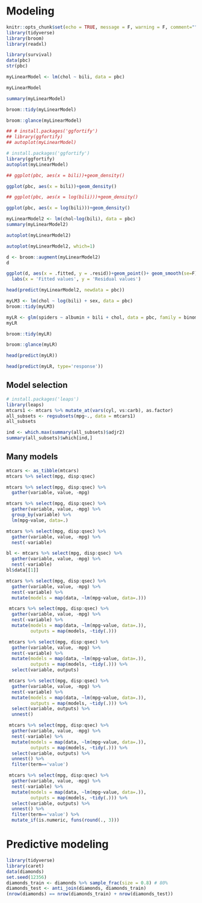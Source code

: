 # Modeling

```r
knitr::opts_chunk$set(echo = TRUE, message = F, warning = F, comment="", cache=T)
library(tidyverse)
library(broom)
library(readxl)

```
```r
library(survival)
data(pbc)
str(pbc)

```
```r
myLinearModel <- lm(chol ~ bili, data = pbc)

```
```r
myLinearModel

```
```r
summary(myLinearModel)

```
```r
broom::tidy(myLinearModel)

```
```r
broom::glance(myLinearModel)

```
```r
## # install.packages('ggfortify')
## library(ggfortify)
## autoplot(myLinearModel)

```
```r
# install.packages('ggfortify')
library(ggfortify)
autoplot(myLinearModel)

```
```r
## ggplot(pbc, aes(x = bili))+geom_density()

```
```r
ggplot(pbc, aes(x = bili))+geom_density()

```
```r
## ggplot(pbc, aes(x = log(bili)))+geom_density()

```
```r
ggplot(pbc, aes(x = log(bili)))+geom_density()

```
```r
myLinearModel2 <- lm(chol~log(bili), data = pbc)
summary(myLinearModel2)

```
```r
autoplot(myLinearModel2)

```
```r
autoplot(myLinearModel2, which=1)

```
```r
d <- broom::augment(myLinearModel2)
d

```
```r
ggplot(d, aes(x = .fitted, y = .resid))+geom_point()+ geom_smooth(se=F)+
  labs(x = 'Fitted values', y = 'Residual values')

```
```r
head(predict(myLinearModel2, newdata = pbc))

```
```r
myLM3 <- lm(chol ~ log(bili) + sex, data = pbc)
broom::tidy(myLM3)

```
```r
myLR <- glm(spiders ~ albumin + bili + chol, data = pbc, family = binomial)
myLR

```
```r
broom::tidy(myLR)

```
```r
broom::glance(myLR)

```
```r
head(predict(myLR))

```
```r
head(predict(myLR, type='response'))

```
## Model selection

```r
# install.packages('leaps')
library(leaps)
mtcars1 <- mtcars %>% mutate_at(vars(cyl, vs:carb), as.factor)
all_subsets <- regsubsets(mpg~., data = mtcars1)
all_subsets

```
```r
ind <- which.max(summary(all_subsets)$adjr2)
summary(all_subsets)$which[ind,]

```

## Many models
```r
mtcars <- as_tibble(mtcars)
mtcars %>% select(mpg, disp:qsec)

```
```r
mtcars %>% select(mpg, disp:qsec) %>% 
  gather(variable, value, -mpg)

```
```r
mtcars %>% select(mpg, disp:qsec) %>% 
  gather(variable, value, -mpg) %>% 
  group_by(variable) %>% 
  lm(mpg~value, data=.)

```
```r
mtcars %>% select(mpg, disp:qsec) %>% 
  gather(variable, value, -mpg) %>% 
  nest(-variable)

```
```r
bl <- mtcars %>% select(mpg, disp:qsec) %>% 
  gather(variable, value, -mpg) %>% 
  nest(-variable)
bl$data[[1]]

```
```r
mtcars %>% select(mpg, disp:qsec) %>% 
  gather(variable, value, -mpg) %>% 
  nest(-variable) %>% 
  mutate(models = map(data, ~lm(mpg~value, data=.)))

```
```r
 mtcars %>% select(mpg, disp:qsec) %>% 
  gather(variable, value, -mpg) %>% 
  nest(-variable) %>% 
  mutate(models = map(data, ~lm(mpg~value, data=.)),
         outputs = map(models, ~tidy(.)))

```
```r
 mtcars %>% select(mpg, disp:qsec) %>% 
  gather(variable, value, -mpg) %>% 
  nest(-variable) %>% 
  mutate(models = map(data, ~lm(mpg~value, data=.)),
         outputs = map(models, ~tidy(.))) %>% 
  select(variable, outputs)

```
```r
 mtcars %>% select(mpg, disp:qsec) %>% 
  gather(variable, value, -mpg) %>% 
  nest(-variable) %>% 
  mutate(models = map(data, ~lm(mpg~value, data=.)),
         outputs = map(models, ~tidy(.))) %>% 
  select(variable, outputs) %>% 
  unnest()

```
```r
 mtcars %>% select(mpg, disp:qsec) %>% 
  gather(variable, value, -mpg) %>% 
  nest(-variable) %>% 
  mutate(models = map(data, ~lm(mpg~value, data=.)),
         outputs = map(models, ~tidy(.))) %>% 
  select(variable, outputs) %>% 
  unnest() %>% 
  filter(term=='value')

```
```r
 mtcars %>% select(mpg, disp:qsec) %>% 
  gather(variable, value, -mpg) %>% 
  nest(-variable) %>% 
  mutate(models = map(data, ~lm(mpg~value, data=.)),
         outputs = map(models, ~tidy(.))) %>% 
  select(variable, outputs) %>% 
  unnest() %>% 
  filter(term=='value') %>% 
  mutate_if(is.numeric, funs(round(., 3)))

```

# Predictive modeling

```r
library(tidyverse)
library(caret)
data(diamonds)
set.seed(12356)
diamonds_train <- diamonds %>% sample_frac(size = 0.8) # 80%
diamonds_test <- anti_join(diamonds, diamonds_train)
(nrow(diamonds) == nrow(diamonds_train) + nrow(diamonds_test))
```

